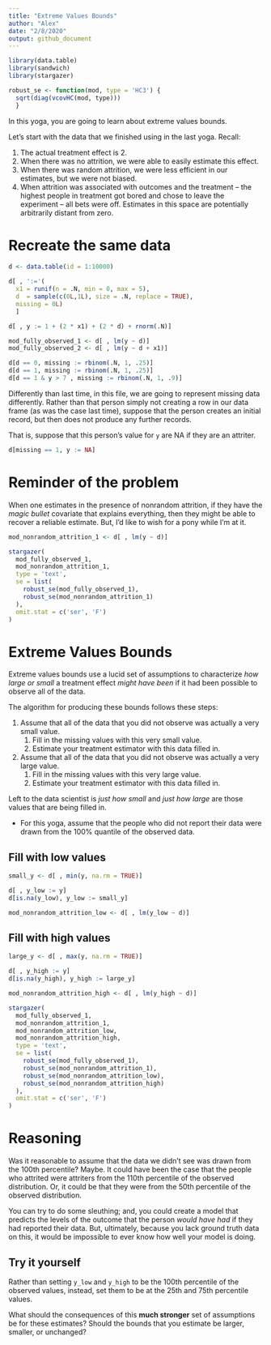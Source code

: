 ```yaml
---
title: "Extreme Values Bounds"
author: "Alex"
date: "2/8/2020"
output: github_document
---
```


```r
library(data.table)
library(sandwich)
library(stargazer)

robust_se <- function(mod, type = 'HC3') { 
  sqrt(diag(vcovHC(mod, type)))
  }

```


In this yoga, you are going to learn about extreme values bounds. 

Let's start with the data that we finished using in the last yoga. Recall:

1. The actual treatment effect is 2. 
2. When there was no attrition, we were able to easily estimate this effect. 
3. When there was random attrition, we were less efficient in our estimates, but we were not biased. 
4. When attrition was associated with outcomes and the treatment -- the highest people in treatment got bored and chose to leave the experiment -- all bets were off. Estimates in this space are potentially arbitrarily distant from zero. 

# Recreate the same data

```r
d <- data.table(id = 1:10000)

d[ , ':='(
  x1 = runif(n = .N, min = 0, max = 5),
  d  = sample(c(0L,1L), size = .N, replace = TRUE),
  missing = 0L)
  ]
```

```r
d[ , y := 1 + (2 * x1) + (2 * d) + rnorm(.N)]
```

```r
mod_fully_observed_1 <- d[ , lm(y ~ d)]
mod_fully_observed_2 <- d[ , lm(y ~ d + x1)]
```

```r
d[d == 0, missing := rbinom(.N, 1, .25)]
d[d == 1, missing := rbinom(.N, 1, .25)]
d[d == 1 & y > 7 , missing := rbinom(.N, 1, .9)]
```

Differently than last time, in this file, we are going to represent missing data differently. Rather than that person simply not creating a row in our data frame (as was the case last time), suppose that the person creates an initial record, but then does not produce any further records. 

That is, suppose that this person's value for `y` are NA if they are an attriter. 

```r
d[missing == 1, y := NA]
```

# Reminder of the problem 

When one estimates in the presence of nonrandom attrition, if they have the *magic bullet* covariate that explains everything, then they might be able to recover a reliable estimate. But, I'd like to wish for a pony while I'm at it. 

```r
mod_nonrandom_attrition_1 <- d[ , lm(y ~ d)]
```

```r
stargazer(
  mod_fully_observed_1, 
  mod_nonrandom_attrition_1,
  type = 'text', 
  se = list(
    robust_se(mod_fully_observed_1), 
    robust_se(mod_nonrandom_attrition_1)
  ), 
  omit.stat = c('ser', 'F')
)
```

# Extreme Values Bounds 

Extreme values bounds use a lucid set of assumptions to characterize *how large or small* a treatment effect *might have been* if it had been possible to observe all of the data. 

The algorithm for producing these bounds follows these steps: 

1. Assume that all of the data that you did not observe was actually a very small value. 
    1. Fill in the missing values with this very small value. 
    2. Estimate your treatment estimator with this data filled in. 
2. Assume that all of the data that you did not observe was actually a very large value. 
    1. Fill in the missing values with this very large value. 
    2. Estimate your treatment estimator with this data filled in. 
    
Left to the data scientist is *just how small* and *just how large* are those values that are being filled in. 

- For this yoga, assume that the people who did not report their data were drawn from the 100% quantile of the observed data. 

## Fill with low values 

```r
small_y <- d[ , min(y, na.rm = TRUE)]

d[ , y_low := y]
d[is.na(y_low), y_low := small_y]

mod_nonrandom_attrition_low <- d[ , lm(y_low ~ d)]
```


## Fill with high values 

```r
large_y <- d[ , max(y, na.rm = TRUE)]

d[ , y_high := y]
d[is.na(y_high), y_high := large_y]

mod_nonrandom_attrition_high <- d[ , lm(y_high ~ d)]
```

```r
stargazer(
  mod_fully_observed_1, 
  mod_nonrandom_attrition_1, 
  mod_nonrandom_attrition_low, 
  mod_nonrandom_attrition_high,
  type = 'text', 
  se = list(
    robust_se(mod_fully_observed_1), 
    robust_se(mod_nonrandom_attrition_1),
    robust_se(mod_nonrandom_attrition_low),
    robust_se(mod_nonrandom_attrition_high)
  ), 
  omit.stat = c('ser', 'F')
)
```


# Reasoning 

Was it reasonable to assume that the data we didn't see was drawn from the 100th percentile? Maybe. It could have been the case that the people who attrited were attriters from the 110th percentile of the observed distribution. Or, it could be that they were from the 50th percentile of the observed distribution. 

You can try to do some sleuthing; and, you could create a model that predicts the levels of the outcome that the person *would have had* if they had reported their data. But, ultimately, because you lack ground truth data on this, it would be impossible to ever know how well your model is doing. 
    
## Try it yourself 

Rather than setting `y_low` and `y_high` to be the 100th percentile of the observed values, instead, set them to be at the 25th and 75th percentile values. 

What should the consequences of this **much stronger** set of assumptions be for these estimates? Should the bounds that you estimate be larger, smaller, or unchanged? 
    
    
    